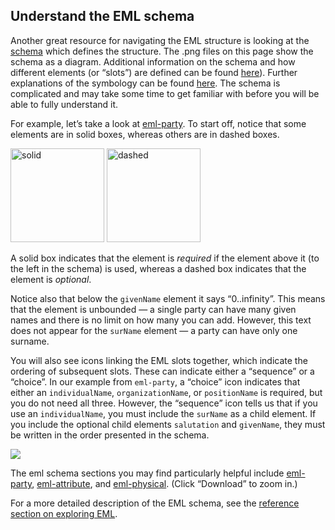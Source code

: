## Understand the EML schema

Another great resource for navigating the EML structure is looking at the [schema](https://github.com/NCEAS/eml) which defines the structure. The .png files on this page show the schema as a diagram. Additional information on the schema and how different elements (or "slots") are defined can be found [here](https://knb.ecoinformatics.org/#external//emlparser/docs/eml-2.1.1/index.html)). Further explanations of the symbology can be found [here](https://manual.altova.com/xmlspy/spyenterprise/index.html?xseditingviews_schv_cmview_objects.htm). The schema is complicated and may take some time to get familiar with before you will be able to fully understand it.

For example, let's take a look at [eml-party](https://eml.ecoinformatics.org/images/eml-party.png). To start off, notice that some elements are in solid boxes, whereas others are in dashed boxes.

<img src="../images/eml-surname.png" alt="solid" style="width: 150px;"/>  <img src="../images/eml-givenname.png" alt="dashed" style="width: 150px;"/>

A solid box indicates that the element is _required_ if the element above it (to the left in the schema) is used, whereas a dashed box indicates that the element is _optional_.

Notice also that below the `givenName` element it says "0..infinity". This means that the element is unbounded &mdash; a single party can have many given names and there is no limit on how many you can add. However, this text does not appear for the `surName` element &mdash; a party can have only one surname.

You will also see icons linking the EML slots together, which indicate the ordering of subsequent slots. These can indicate either a "sequence" or a "choice". In our example from `eml-party`, a "choice" icon indicates that either an `individualName`, `organizationName`, or `positionName` is required, but you do not need all three. However, the "sequence" icon tells us that if you use an `individualName`, you must include the `surName` as a child element. If you include the optional child elements `salutation` and `givenName`, they must be written in the order presented in the schema.

![](../images/eml-party.png)

The eml schema sections you may find particularly helpful include [eml-party](https://github.com/NCEAS/eml/blob/master/eml-party.png), [eml-attribute](https://github.com/NCEAS/eml/blob/master/eml-attribute.png), and [eml-physical](https://github.com/NCEAS/eml/blob/master/eml-physical.png). (Click "Download" to zoom in.)

For a more detailed description of the EML schema, see the [reference section on exploring EML](https://nceas.github.io/datateam-training/reference/explore-eml.html).

